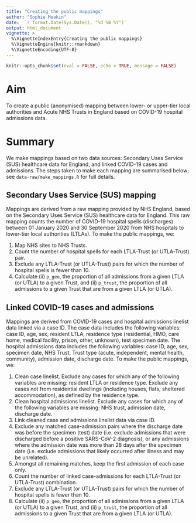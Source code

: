 ```yaml
---
title: "Creating the public mappings"
author: "Sophie Meakin"
date:  `r format.Date(Sys.Date(), "%d %B %Y")`
output: html_document
vignette: >
  %\VignetteIndexEntry{Creating the public mappings}
  %\VignetteEngine{knitr::rmarkdown}
  %\VignetteEncoding{UTF-8}
---
```


```r

knitr::opts_chunk$set(eval = FALSE, echo = TRUE, message = FALSE)

```

# Aim

To create a public (anonymised) mapping between lower- or upper-tier local authorities and Acute NHS Trusts in England based on COVID-19 hospital admissions data.

# Summary

We make mappings based on two data sources: Secondary Uses Service (SUS) healthcare data for England, and linked COVID-19 cases and admissions. The steps taken to make each mapping are summarised below; see `data-raw/make_mappings.R` for full details.

## Secondary Uses Service (SUS) mapping

Mappings are derived from a raw mapping provided by NHS England, based on the Secondary Uses Service (SUS) healthcare data for England. This raw mapping counts the number of COVID-19 hospital spells (discharges) between 01 January 2020 and 30 September 2020 from NHS hospitals to lower-tier local authorities (LTLAs). To make the public mappings, we:

1.  Map NHS sites to NHS Trusts.
2.  Count the number of hospital spells for each LTLA-Trust (or UTLA-Trust) pair.
3.  Exclude any LTLA-Trust (or UTLA-Trust) pairs for which the number of hospital spells is fewer than 10.
4.  Calculate (ii) `p_geo`, the proportion of all admissions from a given LTLA (or UTLA) to a given Trust, and (ii) `p_trust`, the proportion of all admissions to a given Trust that are from a given LTLA (or UTLA).

## Linked COVID-19 cases and admissions

Mappings are derived from COVID-19 cases and hospital admissions linelist data linked via a case ID. The case data includes the following variables: case ID, age, sex, resident LTLA, residence type (residential, HMO, care home, medical facility, prison, other, unknown), test specimen date. The hospital admissions data includes the following variables: case ID, age, sex, specimen date, NHS Trust, Trust type (acute, independent, mental health, community), admission date, discharge date. To make the public mappings, we:

1.  Clean case linelist. Exclude any cases for which any of the following variables are missing: resident LTLA or residence type. Exclude any cases not from residential dwellings (including houses, flats, sheltered accommodation), as defined by the residence type.
2.  Clean hospital admissions linelist. Exclude any cases for which any of the following variables are missing: NHS trust, admission date, discharge date.
3.  Link cleaned case and admissions linelist data via case ID.
4.  Exclude any matched case-admission pairs where the discharge date was before the specimen (test) date (i.e. exclude admissions that were discharged before a positive SARS-CoV-2 diagnosis), or any admissions where the admission date was more than 28 days after the specimen date (i.e. exclude admissions that likely occurred after illness and may be unrelated).
5.  Amongst all remaining matches, keep the first admission of each case only.
6.  Count the number of linked case-admissions for each LTLA-Trust (or UTLA-Trust) combination.
7.  Exclude any LTLA-Trust (or UTLA-Trust) pairs for which the number of hospital spells is fewer than 10.
8.  Calculate (ii) `p_geo`, the proportion of all admissions from a given LTLA (or UTLA) to a given Trust, and (ii) `p_trust`, the proportion of all admissions to a given Trust that are from a given LTLA (or UTLA).
